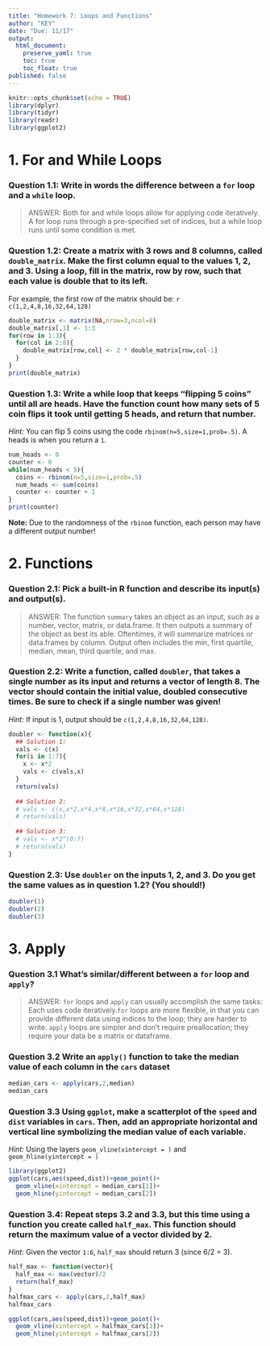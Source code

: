 ```yaml
---
title: "Homework 7: Loops and Functions"
author: "KEY"
date: "Due: 11/17"
output: 
  html_document:
    preserve_yaml: true
    toc: true
    toc_float: true
published: false
---
```



```r
knitr::opts_chunk$set(echo = TRUE)
library(dplyr)
library(tidyr)
library(readr)
library(ggplot2)
```

# 1. For and While Loops

### Question 1.1: Write in words the difference between a `for` loop and a `while` loop.

> ANSWER: Both for and while loops allow for applying code iteratively. A for loop runs through a pre-specified set of indices, but a while loop runs until some condition is met.

### Question 1.2: Create a matrix with 3 rows and 8 columns, called `double_matrix`. Make the first column equal to the values 1, 2, and 3. Using a loop, fill in the matrix, row by row, such that each value is double that to its left.

For example, the first row of the matrix should be: `r c(1,2,4,8,16,32,64,128)`

```r
double_matrix <- matrix(NA,nrow=3,ncol=8)
double_matrix[,1] <- 1:3
for(row in 1:3){
  for(col in 2:8){
    double_matrix[row,col] <- 2 * double_matrix[row,col-1]
  }
}
print(double_matrix)
```

### Question 1.3: Write a while loop that keeps "flipping 5 coins" until all are heads. Have the function count how many sets of 5 coin flips it took until getting 5 heads, and return that number.

*Hint:* You can flip 5 coins using the code `rbinom(n=5,size=1,prob=.5)`. A heads is when you return a `1`.

```r
num_heads <- 0
counter <- 0
while(num_heads < 5){
  coins <- rbinom(n=5,size=1,prob=.5)
  num_heads <- sum(coins)
  counter <- counter + 1
}
print(counter)
```

**Note:** Due to the randomness of the `rbinom` function, each person may have a different output number!

# 2. Functions

### Question 2.1: Pick a built-in R function and describe its input(s) and output(s).

> ANSWER: The function `summary` takes an object as an input, such as a number, vector, matrix, or data.frame. It then outputs a summary of the object as best its able. Oftentimes, it will summarize matrices or data.frames by column. Output often includes the min, first quartile, median, mean, third quartile, and max.

### Question 2.2: Write a function, called `doubler`, that takes a single number as its input and returns a vector of length 8. The vector should contain the initial value, doubled consecutive times. Be sure to check if a single number was given!

*Hint:* If input is 1, output should be `c(1,2,4,8,16,32,64,128)`.

```r
doubler <- function(x){
  ## Solution 1:
  vals <- c(x)
  for(i in 1:7){
    x <- x*2
    vals <- c(vals,x)
  }
  return(vals)
  
  ## Solution 2:
  # vals <- c(x,x*2,x*4,x*8,x*16,x*32,x*64,x*128)
  # return(vals)
  
  ## Solution 3:
  # vals <- x*2^(0:7)
  # return(vals)
}
```

### Question 2.3: Use `doubler` on the inputs 1, 2, and 3. Do you get the same values as in question 1.2? (You should!)

```r
doubler(1)
doubler(2)
doubler(3)
```

# 3. Apply

### Question 3.1 What's similar/different between a `for` loop and `apply`?

> ANSWER: `for` loops and `apply` can usually accomplish the same tasks: Each uses code iteratively.`for` loops are more flexible, in that you can provide different data using indices to the loop; they are harder to write. `apply` loops are simpler and don't require preallocation; they require your data be a matrix or dataframe.

### Question 3.2 Write an `apply()` function to take the median value of each column in the `cars` dataset

```r
median_cars <- apply(cars,2,median)
median_cars
```

### Question 3.3 Using `ggplot`, make a scatterplot of the `speed` and `dist` variables in `cars`. Then, add an appropriate horizontal and vertical line symbolizing the median value of each variable.

*Hint:* Using the layers `geom_vline(xintercept = )` and `geom_hline(yintercept = )`

```r
library(ggplot2)
ggplot(cars,aes(speed,dist))+geom_point()+
  geom_vline(xintercept = median_cars[1])+
  geom_hline(yintercept = median_cars[2])
```

### Question 3.4: Repeat steps 3.2 and 3.3, but this time using a function you create called `half_max`. This function should return the maximum value of a vector divided by 2.

*Hint:* Given the vector `1:6`, `half_max` should return 3 (since 6/2 = 3).

```r
half_max <- function(vector){
  half_max <- max(vector)/2
  return(half_max)
}
halfmax_cars <- apply(cars,2,half_max)
halfmax_cars

ggplot(cars,aes(speed,dist))+geom_point()+
  geom_vline(xintercept = halfmax_cars[1])+
  geom_hline(yintercept = halfmax_cars[2])
```



